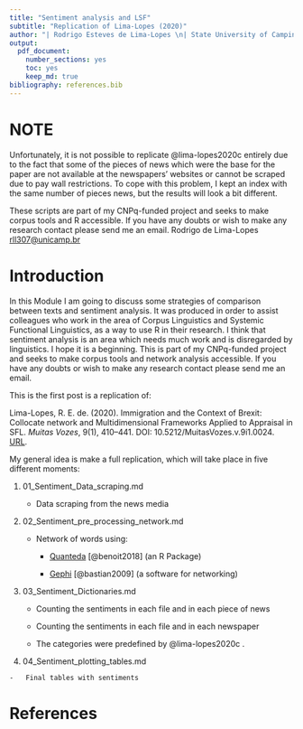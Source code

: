 ```yaml
---
title: "Sentiment analysis and LSF"
subtitle: "Replication of Lima-Lopes (2020)"
author: "| Rodrigo Esteves de Lima-Lopes \n| State University of Campinas \n| rll307@unicamp.br\n"
output: 
  pdf_document:
    number_sections: yes
    toc: yes
    keep_md: true
bibliography: references.bib
---
```


# NOTE

Unfortunately, it is not possible to replicate @lima-lopes2020c entirely due to the fact that some of the pieces of news which were the base for the paper are not available at the newspapers' websites or cannot be scraped due to pay wall restrictions. To cope with this problem, I kept an index with the same number of pieces news, but the results will look a bit different. 

These scripts are part of my CNPq-funded project and seeks to make corpus tools and R accessible. If you have any doubts or wish to make any research contact please send me an email. Rodrigo de Lima-Lopes [rll307@unicamp.br](mailto:rll307@unicamp.br)


# Introduction

In this Module I am going to discuss some strategies of comparison between texts and sentiment analysis. It was produced in order to assist colleagues who work in the area of Corpus Linguistics and Systemic Functional Linguistics, as a way to use R in their research. I think that sentiment analysis is an area which needs much work and is disregarded by linguistics. I hope it is a beginning. This is part of my CNPq-funded project and seeks to make corpus tools and network analysis accessible. If you have any doubts or wish to make any research contact please send me an email.

This is the first post is a replication of:

Lima-Lopes, R. E. de. (2020). Immigration and the Context of Brexit: Collocate network and Multidimensional Frameworks Applied to Appraisal in SFL. *Muitas Vozes*, 9(1), 410--441. DOI: 10.5212/MuitasVozes.v.9i1.0024. [URL](https://revistas2.uepg.br/index.php/muitasvozes/article/view/15506).

My general idea is make a full replication, which will take place in five different moments:

1.  01_Sentiment_Data_scraping.md

    -   Data scraping from the news media

2.  02_Sentiment_pre_processing_network.md

    -   Network of words using:

        -   [Quanteda](https://quanteda.io/) [@benoit2018] (an R Package)

        -   [Gephi](https://gephi.org/) [@bastian2009] (a software for networking)

3.  03_Sentiment_Dictionaries.md

    -   Counting the sentiments in each file and in each piece of news

    -   Counting the sentiments in each file and in each newspaper

    -   The categories were predefined by @lima-lopes2020c .

4.   04_Sentiment_plotting_tables.md

    -   Final tables with sentiments

# References
